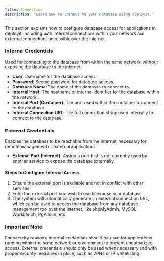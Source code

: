 ---
title: Connection
description: "Learn how to connect to your database using deployit."
---

This section explains how to configure database access for applications in deployit, including both internal connections within your network and external connections accessible over the internet.

### Internal Credentials

 Used for connecting to the database from within the same network, without exposing the database to the internet.

- **User**: Username for the database access.
- **Password**: Secure password for database access.
- **Database Name**: The name of the database to connect to.
- **Internal Host**: The hostname or internal identifier for the database within the network.
- **Internal Port (Container)**: The port used within the container to connect to the database.
- **Internal Connection URL**: The full connection string used internally to connect to the database.

### External Credentials

Enables the database to be reachable from the internet, necessary for remote management or external applications.

- **External Port (Internet)**: Assign a port that is not currently used by another service to expose the database externally.
  
#### Steps to Configure External Access
1. Ensure the external port is available and not in conflict with other services.
2. Enter the external port you wish to use to expose your database.
3. The system will automatically generate an external connection URL, which can be used to access the database from any database management tool over the internet, like phpMyAdmin, MySQL Workbench, PgAdmin, etc.

### Important Note

For security reasons, internal credentials should be used for applications running within the same network or environment to prevent unauthorized access. External credentials should only be used when necessary and with proper security measures in place, such as VPNs or IP whitelisting.

